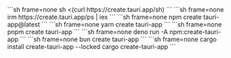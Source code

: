 
<Tabs syncKey="cmd">
<TabItem label="Bash">
```sh frame=none
sh <(curl https://create.tauri.app/sh)
```
</TabItem>
<TabItem label="PowerShell">
```sh frame=none
irm https://create.tauri.app/ps | iex
```
</TabItem>
<TabItem label="npm">
```sh frame=none
npm create tauri-app@latest
```
</TabItem>
<TabItem label="Yarn">
```sh frame=none
yarn create tauri-app
```
</TabItem>
<TabItem label="pnpm">
```sh frame=none
pnpm create tauri-app
```
</TabItem>
<TabItem label="deno">
```sh frame=none
deno run -A npm:create-tauri-app
```
</TabItem>
<TabItem label="bun">
```sh frame=none
bun create tauri-app
```
</TabItem>
<TabItem label="Cargo">
```sh frame=none
cargo install create-tauri-app --locked
cargo create-tauri-app
```
</TabItem>
</Tabs>

